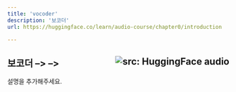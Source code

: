 ```yaml
---
title: 'vocoder'
description: '보코더'
url: https://huggingface.co/learn/audio-course/chapter0/introduction

---
```


보코더 <a href="https://huggingface.co/learn/audio-course/chapter0/introduction" target="_blank"><img style=float:right loading="lazy" alt="src: HuggingFace audio" src="https://img.shields.io/badge/문서-Huggingface_Audio-blue" ></a> --> -->
---
설명을 추가해주세요.